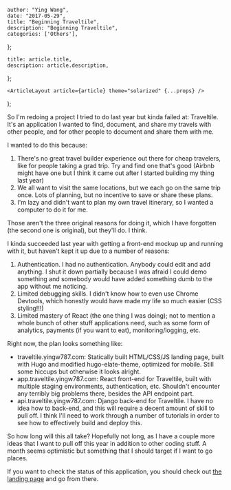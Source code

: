 

    author: "Ying Wang",
    date: "2017-05-29",
    title: "Beginning Traveltile",
    description: "Beginning Traveltile",
    categories: ['Others'],
};

    title: article.title,
    description: article.description,
};

    <ArticleLayout article={article} theme="solarized" {...props} />
);

So I'm redoing a project I tried to do last year but kinda failed at: Traveltile. It's an application I wanted to find, document, and share my travels with other people, and for other people to document and share them with me.

I wanted to do this because:
1. There's no great travel builder experience out there for cheap travelers, like for people taking a grad trip. Try and find one that's good (Airbnb might have one but I think it came out after I started building my thing last year)
2. We all want to visit the same locations, but we each go on the same trip once. Lots of planning, but no incentive to save or share these plans.
3. I'm lazy and didn't want to plan my own travel itinerary, so I wanted a computer to do it for me.

Those aren't the three original reasons for doing it, which I have forgotten (the second one is original), but they'll do. I think.

I kinda succeeded last year with getting a front-end mockup up and running with it, but haven't kept it up due to a number of reasons:

1. Authentication. I had no authentication. Anybody could edit and add anything. I shut it down partially because I was afraid I could demo something and somebody would have added something dumb to the app without me noticing.
2. Limited debugging skills. I didn't know how to even use Chrome Devtools, which honestly would have made my life so much easier (CSS styling!!!)
3. Limited mastery of React (the one thing I was doing); not to mention a whole bunch of other stuff applications need, such as some form of analytics, payments (if you want to eat), monitoring/logging, etc.

Right now, the plan looks something like:
- traveltile.yingw787.com: Statically built HTML/CSS/JS landing page, built with Hugo and modified hugo-elate-theme, optimized for mobile. Still some hiccups but otherwise it looks alright.
- app.traveltile.yingw787.com: React front-end for Traveltile, built with multiple staging environments, authentication, etc. Shouldn't encounter any terribly big problems there, besides the API endpoint part.
- api.traveltile.yingw787.com: Django back-end for Traveltile. I have no idea how to back-end, and this will require a decent amount of skill to pull off. I think I'll need to work through a number of tutorials in order to see how to effectively build and deploy this.

So how long will this all take? Hopefully not long, as I have a couple more ideas that I want to pull off this year in addition to other coding stuff. A month seems optimistic but something that I should target if I want to go places.

If you want to check the status of this application, you should check out [the landing page](https://traveltile.yingw787.com) and go from there.
